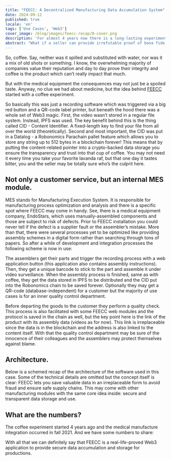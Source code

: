 ```yaml
---
title: "FEECC: A Decentralized Manufacturing Data Accumulation System"
date: 2024-09-12
published: true
locale: 'en'
tags: ['Use Cases', 'Web3']
cover_image: /blog/images/feecc-recap/0-cover.png
description: 'For almost 4 years now there is a long-lasting experiment held to apply Robonomics technologies to a real-life production business. Inside is a quick recap of that.'
abstract: "What if a seller can provide irrefutable proof of bona fide of your.. cappuccino? And what if it is not a cup of coffee, but rather a big supply chain for a car manufacturer. Or, even more responsible, a medical equipment company? Pavel Tarasov [PaTara]"
---
```


So, coffee. Say, neither was it spilled and substituted with water, nor was it a mix of old shots or something. 
I know, the overwhelming majority of companies value their reputation and day to day prove their integrity and coffee 
is the product which can’t really impact that much. 

But with the medical equipment the consequences may not just be a spoiled taste. Anyway, no clue we had about medicine, 
but the idea behind [FEECC](https://multi-agent.io/projects/feecc/) started with a coffee experiment.

<RbImage zoom src="/blog/images/feecc-recap/1-coffee.png" alt="Coffee Schema" />

So basically this was just a recording software which was triggered via a big red button and a QR-code label printer, 
but beneath the hood there was a whole set of Web3 magic.
First, the video wasn’t stored in a regular file system. Instead, IPFS was used. The key benefit behind this is the 
thing called CID - Content Identifier. A fixed-length key to find your file from all over the world (theoretically).
Second and most important, the CID was put in a Datalog - a Robonomics Parachain pallet feature which allows you to 
store any string up to 512 bytes in a blockchain forever! This means that by putting the content-related pointer into 
a crypto-backed data storage you ensure the transparency and trust into that cup of coffee. You may not need it every 
time you take your favorite lavanda raf, but that one day it tastes bitter, you and the seller may be totally sure who’s 
the culprit here. 


## Not only a customer service, but an internal MES module.

MES stands for Manufacturing Execution System. It is responsible for manufacturing process optimization and analysis 
and there is a specific spot where FEECC may come in handy. See, there is a medical equipment company, EndoStars, 
which uses manually-assembled components and those are subject to risk of defects. Prior to FEECC installation you 
could never tell if the defect is a supplier fault or the assembler’s mistake. More than that, there were several 
processes yet to be optimized like providing assembly schemes in a digital form rather than searching through tons of 
papers. So after a while of development and integration processes the following scheme is now in use:

<RbImage zoom src="/blog/images/feecc-recap/2-assembly.png" alt="Assembly" />

The assemblers get their parts and trigger the recording process with a web application button (this application also
contains assembly instructions). Then, they get a unique barcode to stick to the part and assemble it under video 
surveillance. When the assembly process is finished, same as with coffee, they get the data stored in IPFS to be 
distributed and the CID put into the Robonomics chain to be saved forever. Optionally they may get a QR-code 
(database-independent) for a customer but the majority of use cases is for an inner quality control department. 


Before departing the goods to the customer they perform a quality check. This process is also facilitated with some 
FEECC web modules and the protocol is saved in the chain as well, but the key point here is the link of the product 
with its assembly data (videos as for now). This link is irreplaceable since the data is in the blockchain and the 
address is also linked to the content itself. With that the quality control department may be sure of the innocence of 
their colleagues and the assemblers may protect themselves against blame.

<RbImage zoom src="/blog/images/feecc-recap/3-qcd.png" alt="QCD" />

## Architecture.
Below is a schemed recap of the architecture of the software used in this case. Some of the technical details are 
omitted but the concept itself is clear: FEECC lets you save valuable data in an irreplaceable form to avoid fraud and 
ensure safe supply chains. This may come with other manufacturing modules with the same core idea inside: secure and 
transparent data storage and use.

<RbImage zoom src="/blog/images/feecc-recap/4-architecture.png" alt="Architecture" />

## What are the numbers?

The coffee experiment started 4 years ago and the medical manufacture integration occurred in fall 2021. And we have 
some numbers to share:

<RbImage zoom src="/blog/images/feecc-recap/5-numbers.png" alt="Numbers" />

With all that we can definitely say that FEECC is a real-life-proved Web3 application to provide secure data 
accumulation and storage for productions.
